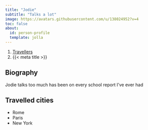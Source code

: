 ```yaml
---
title: "Jodie"
subtitle: "Talks a lot"
image: https://avatars.githubusercontent.com/u/138024952?v=4
toc: false
about:
  id: person-profile
  template: jolla
---
```


```{=html}
<nav aria-label="breadcrumb">
  <ol class="breadcrumb">
    <li class="breadcrumb-item"><a href="../travellers.html">Travellers</a></li>
    <li class="breadcrumb-item active" aria-current="page">{{< meta title >}}</li>
  </ol>
</nav>
```

:::{#person-profile}
:::

## Biography

Jodie talks too much has been on every school report I've ever had 

## Travelled cities

- Rome
- Paris
- New York
